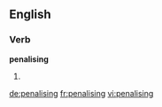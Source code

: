 ==English==

===Verb===
'''penalising'''

# {{present participle of|penalise}}

[[de:penalising]]
[[fr:penalising]]
[[vi:penalising]]